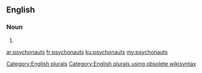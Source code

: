 ==English==

===Noun===
{{head|en}}

# {{plural of|psychonaut}}

[[Category:English plurals]][[Category:English plurals using obsolete wikisyntax]]

[[ar:psychonauts]]
[[fr:psychonauts]]
[[ku:psychonauts]]
[[my:psychonauts]]